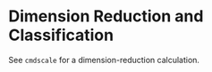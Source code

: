 Dimension Reduction and Classification
==================


See `cmdscale` for a dimension-reduction calculation.